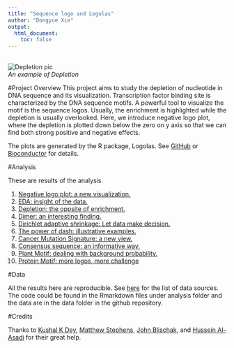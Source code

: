 ```yaml
---
title: "Sequence logo and Logolas"
author: "Dongyue Xie"
output:
  html_document:
    toc: false
---
```

<br>
![Depletion pic](C:/Users/happy/OneDrive/Research/Logoplot/data/depletion2.png) <br>
*An example of Depletion*

#Project Overview
This project aims to study the depletion of nucleotide in DNA sequence and its visualization. Transcription factor binding site is characterized by the DNA sequence motifs. A powerful tool to visualize the motif is the sequence logos. Usually, the enrichment is highlighted while the depletion is usually overlooked. Here, we introduce negative logo plot, where the depletion is plotted down below the zero on y axis so that we can find both strong positive and negative effects.

The plots are generated by the R package, Logolas. See [GitHub](https://github.com/kkdey/Logolas) or [Bioconductor](https://bioconductor.org/packages/release/bioc/html/Logolas.html) for details. 

#Analysis

These are results of the analysis.

1. [Negative logo plot: a new visualization.](neg_logo_plot.html)
2. [EDA: insight of the data.](ColSums_of_PFM.html)
3. [Depletion: the oppsite of enrichment.](Depletion.html)
4. [Dimer: an interesting finding.](dimer.html)
5. [Dirichlet adaptive shrinkage: Let data make decision.](dashkk.html)
6. [The power of dash: illustrative examples.](dashex.html)
7. [Cancer Mutation Signature: a new view.](mutation.html)
8. [Consensus sequence: an informative way.](consensus_seq.html)
9. [Plant Motif: dealing with background probability.](plant.html)
10. [Protein Motif: more logos, more challenge](proteinplot.html)

#Data

All the results here are reproducible. See [here](datasource.html) for the list of data sources. The code could be found in the Rmarkdown files under analysis folder and the data are in the data folder in the github repository. 

#Credits

Thanks to [Kushal K Dey](https://kkdey.github.io/), [Matthew Stephens](http://stephenslab.uchicago.edu/), [John Blischak](https://github.com/jdblischak), and [	Hussein Al-Asadi](https://halasadi.wordpress.com/) for their great help.
